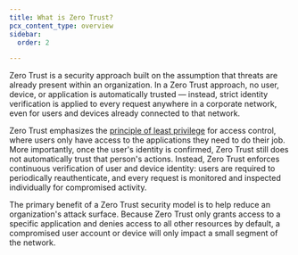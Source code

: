 ```yaml
---
title: What is Zero Trust?
pcx_content_type: overview
sidebar:
  order: 2

---
```


Zero Trust is a security approach built on the assumption that threats are already present within an organization. In a Zero Trust approach, no user, device, or application is automatically trusted — instead, strict identity verification is applied to every request anywhere in a corporate network, even for users and devices already connected to that network.

Zero Trust emphasizes the [principle of least privilege](https://www.cloudflare.com/learning/access-management/principle-of-least-privilege/) for access control, where users only have access to the applications they need to do their job. More importantly, once the user's identity is confirmed, Zero Trust still does not automatically trust that person's actions. Instead, Zero Trust enforces continuous verification of user and device identity: users are required to periodically reauthenticate, and every request is monitored and inspected individually for compromised activity.

The primary benefit of a Zero Trust security model is to help reduce an organization's attack surface. Because Zero Trust only grants access to a specific application and denies access to all other resources by default, a compromised user account or device will only impact a small segment of the network.
